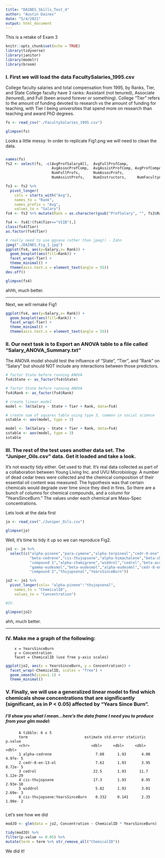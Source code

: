 ```yaml
---
title: "DAINES_Skills_Test_4"
author: "Austin Daines"
date: "5/4/2021"
output: html_document
---
```

This is a retake of Exam 3
```r
knitr::opts_chunk$set(echo = TRUE)
library(tidyverse)
library(janitor)
library(modelr)
library(broom)

```

### I. First we will load the data FacultySalaries_1995.csv   
College faculty salaries and total compensation from 1995, by Ranks, Tier, and State  College faculty have 3 ranks: Assistant (not tenured), Associate (tenured), and Full (been around forever or something). College "Tier" refers to the amount of funding devoted to research vs the amount of funding for teaching, with Tier I being universities that spend more on research than teaching and award PhD degrees.

```r
fs <- read_csv("./FacultySalaries_1995.csv")

```

```r
glimpse(fs)

```


Looks a little messy. In order to replicate Fig1.png we will need to clean the data. 
```r


```

```r
names(fs)
fs2 <- select(fs, -c(AvgProfSalaryAll,  AvgFullProfComp,     
                     AvgAssocProfComp,  AvgAssistProfComp, AvgProfCompAll,     
                     NumFullProfs,      NumAssocProfs,       
                     NumAssistProfs,    NumInstructors,     NumFacultyAll))     

fs3 <- fs2 %>% 
  pivot_longer(
    cols = starts_with("Avg"),
    names_to = "Rank",
    names_prefix = "Avg",
    values_to = "Salary")  
fs4 <- fs3 %>% mutate(Rank = as.character(gsub("ProfSalary", "", fs3$Rank)))

fs4 <- fs4[!(fs4$Tier=="VIIB"),]
class(fs4$Tier)
as.factor(fs4$Tier)

# really need to use ggsave rather than jpeg() - Zahn
jpeg("./DAINES_Fig_1.jpg")
ggplot(fs4, aes(y=Salary,x= Rank)) +
  geom_boxplot(aes(fill=Rank)) +
  facet_wrap(~Tier) +
  theme_minimal() +
  theme(axis.text.x = element_text(angle = 55))
dev.off()
```


```r
glimpse(fs4)
```

ahhh, much better. 

___ 

Next, we will remake Fig1

```r
ggplot(fs4, aes(y=Salary,x= Rank)) +
  geom_boxplot(aes(fill=Rank)) +
  facet_wrap(~Tier) +
  theme_minimal() +
  theme(axis.text.x = element_text(angle = 55))
```


### II. Our next task is to Export an ANOVA table to a file called "Salary_ANOVA_Summary.txt"
The ANOVA model should test the influence of "State", "Tier", and "Rank" on "Salary" but should NOT include any interactions between those predictors.

```r
# factor State before running ANOVA
fs4$State <- as_factor(fs4$State)

# factor State before running ANOVA
fs4$Rank <- as_factor(fs4$Rank)

# create linear model
model <- lm(Salary ~ State + Tier + Rank, data=fs4)

# create sum of squares table using type 3, common in social science
sstable <- aov(model, type = 3)

```

```r
model <- lm(Salary ~ State + Tier + Rank, data=fs4)
sstable <- aov(model, type = 3)
sstable
```


### III. The rest of the test uses another data set. The "Juniper_Oils.csv" data. Get it loaded and take a look.
It's not exactly tidy either. Get used to that. It's real data collected as part of a collaboration between Young Living Inc. and UVU Microbiology. A number of dead cedar trees were collected and the chemical composition of their essential oil content was measured. The hypothesis was that certain chemicals would degrade over time since they died in fires. So there are a bunch of columns for chemical compounds, and a column for "YearsSinceBurn." The values under each chemical are Mass-Spec concentrations.

Lets look at the data first 
```r
jo <- read_csv("./Juniper_Oils.csv")

```


```r
glimpse(jo)

```

Well, it's time to tidy it up so we can reproduce Fig2. 

```r
jo1 <- jo %>% 
  select(c("alpha-pinene","para-cymene","alpha-terpineol","cedr-9-ene","alpha-cedrene",
           "beta-cedrene","cis-thujopsene","alpha-himachalene","beta-chamigrene","cuparene",
           "compound 1","alpha-chamigrene","widdrol","cedrol","beta-acorenol","alpha-acorenol",
           "gamma-eudesmol","beta-eudesmol","alpha-eudesmol","cedr-8-en-13-ol","cedr-8-en-15-ol",
           "compound 2","thujopsenal","YearsSinceBurn"))

jo2 <- jo1 %>% 
  pivot_longer(cols= "alpha-pinene":"thujopsenal",  
    names_to = "ChemicalID",
    values_to = "Concentration") 

#IV. 

```

```r
glimpse(jo2)
```
ahh, much better. 

___

### IV. Make me a graph of the following:
        x = YearsSinceBurn
        y = Concentration
        facet = ChemicalID (use free y-axis scales)
```r
ggplot(jo2, aes(x = YearsSinceBurn, y = Concentration)) + 
  facet_wrap(~ChemicalID, scales = "free") +
  geom_smooth(size=1.1) +
  theme_minimal()
```

### V. Finally, we will use a generalized linear model to find which chemicals show concentrations that are significantly (significant, as in P < 0.05) affected by "Years Since Burn". 

##### I'll show you what I mean...here's the data frame I need you to produce from your glm model:
          A tibble: 6 x 5
          term                          estimate std.error statistic  p.value
          <chr>                            <dbl>     <dbl>     <dbl>    <dbl>
          1 alpha-cedrene                    7.88      1.93       4.08 4.97e- 5
          2 cedr-8-en-13-ol                  7.62      1.93       3.95 8.72e- 5
          3 cedrol                          22.5       1.93      11.7  5.12e-29
          4 cis-thujopsene                  17.3       1.93       8.95 2.93e-18
          5 widdrol                          5.82      1.93       3.01 2.69e- 3
          6 cis-thujopsene:YearsSinceBurn    0.332     0.141      2.35 1.90e- 2
          
Let's see how we did
```r
modJO <- glm(data = jo2, Concentration ~ ChemicalID * YearsSinceBurn)

tidy(modJO) %>%
filter(p.value <= 0.05) %>%
mutate(term = term %>% str_remove_all("ChemicalID"))
```
 We did it!